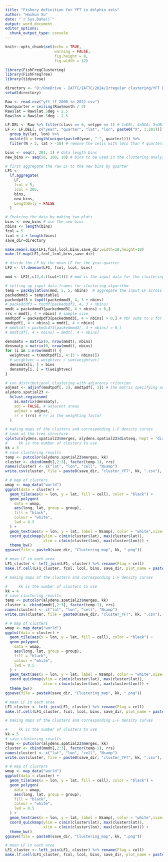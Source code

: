 ```yaml
---
title: "Fishery definition for YFT in dolphin sets"
author: "Haikun Xu"
date: "`r Sys.Date()`"
output: word_document
editor_options: 
  chunk_output_type: console
---
```


```r
knitr::opts_chunk$set(echo = TRUE,
                      warning = FALSE,
                      fig.height = 8,
                      fig.width = 12)
```

```r
library(FishFreqClustering)
library(FishFreqTree)
library(tidyverse)

directory <- "D:/OneDrive - IATTC/IATTC/2024/Irregular clustering/YFT DEL/"
setwd(directory)

Raw <- read.csv("yft_lf_2000_to_2022.csv")
Raw$quarter = ceiling(Raw$month / 3)
Raw$lat = Raw$lat.5deg + 2.5
Raw$lon = Raw$lon.5deg - 2.5
```

```r
LF.DEL <- Raw %>% filter(class == 6, setype == 1) # 1=DEL; 4=NOA; 5=OBJ
LF <- LF.DEL[, c("year", "quarter", "lat", "lon", paste0("X", 1:201))] %>%
  group_by(lat, lon) %>%
  mutate(N = length(unique(paste0(year, "-", quarter)))) %>%
  filter(N > 3, lat > -10) # remove the cells with less than 4 quarters of data since 2000

bins <- seq(1, 201, 1) # data length bins
new_bins <- seq(50, 180, 10) # bins to be used in the clustering analysis

# first aggregate the raw LF to the new bins by quarter
LF1 <-
  lf.aggregate(
    LF,
    fcol = 5,
    lcol = 205,
    bins,
    new_bins,
    LengthOnly = FALSE
  )

# Chekcing the data by making two plots
bins <- new_bins # use the new bins
nbins <- length(bins)
fcol = 5
lcol = 4 + length(bins)
save_dir=directory

make.meanl.map(LF1,fcol,lcol,bins,save_dir,width=10,height=10)
make.lf.map(LF1,fcol,lcol,bins,save_dir)

# divide the LF by the mean LF for the year-quarter
LF2 <- lf.demean(LF1, fcol, lcol, bins)
```

```r
mmd <- LF2[,c(2,4:(lcol+1))] # mmd is the input data for the clustering analysis - it should have year, lat, lon, and bin numbers

# setting up input data frames for clustering algorithm
temp = packbylatlon(mmd, 5, 5, nbins)  # aggregate the input LF across time for each grid cell
packedmmd3 = temp$table1
packedpdf3 = topdf(packedmmd3, 4, 3 + nbins)
# packedcdf3 = tocdf(packedpdf3, 4, 3 + nbins)
mmdt = packedmmd3[packedmmd3[, 4 + nbins] > 0,]
rrs = mmdt[, 4 + nbins] # sample size
mmdtpdf = packedpdf3[packedmmd3[, 4 + nbins] > 0,] # PDF sums to 1 for each grid
mmdtpdf[, 4 + nbins] = mmdt[, 4 + nbins]
# mmdtcdf = packedcdf3[packedmmd3[, 4 + nbins] > 0,]
# mmdtcdf[, 4 + nbins] = mmdt[, 4 + nbins]

densmatx = matrix(0, nrow(mmdt), nbins)
densmaty = matrix(0, nrow(mmdt), nbins)
for (i in 1:nrow(mmdt)) {
  weightvec = t(mmdtpdf[i, 4:(3 + nbins)])
  # weightvec = weightvec / sum(weightvec)
  densmatx[i, ] = bins
  densmaty[i, ] = t(weightvec)
}

# run distributional clustering with adjacency criterion
adjmat <- adjinf(mmdtpdf[, 2], mmdtpdf[, 3]) # the matrix specifying adjacency 
alydens.spatial23 <-
  hclust.regionsmm(
    as.matrix(densmaty),
    adj = FALSE, # adjacent areas
    adjmat = adjmat,
    rr = (rrs) # rr is the weighting factor
  )
```

```r
# making maps of the clusters and corresponding L-F density curves
# Look at the tree structure
cplotu(alydens.spatial23$merges, alydens.spatial23$distseq, hopt = 'dist')
#     kk is the number of clusters to use
kk = 3
# save clustering results
temp <- putcolor(alydens.spatial23$merges, kk)
cluster <- cbind(mmdt[,2:3], factor(temp-1), rrs)
names(cluster) <- c("lat", "lon", "cell", "Nsamp")
write.csv(cluster, file = paste0(save_dir, "cluster_YFT", kk, ".csv"), row.names = FALSE)

# # map of clusters
wmap <- map_data("world")
ggplot(data = cluster) +
  geom_tile(aes(x = lon, y = lat, fill = cell), color = "black") +
  geom_polygon(
    data = wmap,
    aes(long, lat, group = group),
    fill = "black",
    colour = "white",
    lwd = 0.5
  ) +
  geom_text(aes(x = lon, y = lat, label = Nsamp), color = "white",size=7) +
  coord_quickmap(ylim = c(min(cluster$lat), max(cluster$lat)),
                 xlim = c(min(cluster$lon), max(cluster$lon))) +
  theme_bw()
ggsave(file = paste0(save_dir, "Clustering_map", kk, ".png"))

# mean LF in each area
LF1_cluster <- left_join(LF1, cluster) %>% rename(Flag = cell)
make.lf.cell(LF1_cluster, fcol, lcol, bins, save_dir, plot_name = paste0("NewLF", kk))
```

```r
# making maps of the clusters and corresponding L-F density curves

#     kk is the number of clusters to use
kk = 4
# save clustering results
temp <- putcolor(alydens.spatial23$merges, kk)
cluster <- cbind(mmdt[,2:3], factor(temp-1), rrs)
names(cluster) <- c("lat", "lon", "cell", "Nsamp")
write.csv(cluster, file = paste0(save_dir, "cluster_YFT", kk, ".csv"), row.names = FALSE)

# # map of clusters
wmap <- map_data("world")
ggplot(data = cluster) +
  geom_tile(aes(x = lon, y = lat, fill = cell), color = "black") +
  geom_polygon(
    data = wmap,
    aes(long, lat, group = group),
    fill = "black",
    colour = "white",
    lwd = 0.5
  ) +
  geom_text(aes(x = lon, y = lat, label = Nsamp), color = "white",size=7) +
  coord_quickmap(ylim = c(min(cluster$lat), max(cluster$lat)),
                 xlim = c(min(cluster$lon), max(cluster$lon))) +
  theme_bw()
ggsave(file = paste0(save_dir, "Clustering_map", kk, ".png"))

# mean LF in each area
LF1_cluster <- left_join(LF1, cluster) %>% rename(Flag = cell)
make.lf.cell(LF1_cluster, fcol, lcol, bins, save_dir, plot_name = paste0("NewLF", kk))
```

```r
# making maps of the clusters and corresponding L-F density curves

#     kk is the number of clusters to use
kk = 5
# save clustering results
temp <- putcolor(alydens.spatial23$merges, kk)
cluster <- cbind(mmdt[,2:3], factor(temp-1), rrs)
names(cluster) <- c("lat", "lon", "cell", "Nsamp")
write.csv(cluster, file = paste0(save_dir, "cluster_YFT", kk, ".csv"), row.names = FALSE)

# # map of clusters
wmap <- map_data("world")
ggplot(data = cluster) +
  geom_tile(aes(x = lon, y = lat, fill = cell), color = "black") +
  geom_polygon(
    data = wmap,
    aes(long, lat, group = group),
    fill = "black",
    colour = "white",
    lwd = 0.5
  ) +
  geom_text(aes(x = lon, y = lat, label = Nsamp), color = "white",size=7) +
  coord_quickmap(ylim = c(min(cluster$lat), max(cluster$lat)),
                 xlim = c(min(cluster$lon), max(cluster$lon))) +
  theme_bw()
ggsave(file = paste0(save_dir, "Clustering_map", kk, ".png"))

# mean LF in each area
LF1_cluster <- left_join(LF1, cluster) %>% rename(Flag = cell)
make.lf.cell(LF1_cluster, fcol, lcol, bins, save_dir, plot_name = paste0("NewLF", kk))
```